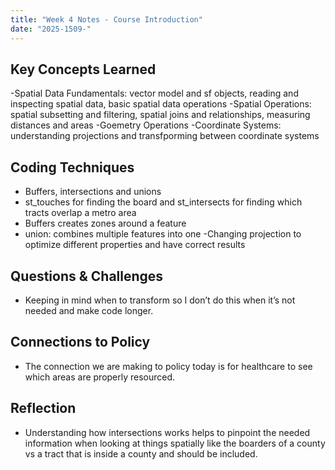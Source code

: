 ```yaml
---
title: "Week 4 Notes - Course Introduction"
date: "2025-1509-"
---
```


## Key Concepts Learned
-Spatial Data Fundamentals: vector model and sf objects, reading and inspecting spatial data, basic spatial data operations
-Spatial Operations: spatial subsetting and filtering, spatial joins and relationships, measuring distances and areas
-Goemetry Operations
-Coordinate Systems: understanding projections and transfporming between coordinate systems

## Coding Techniques
- Buffers, intersections and unions 
- st_touches for finding the board and st_intersects for finding which tracts overlap a metro area 
- Buffers creates zones around a feature
- union: combines multiple features into one
-Changing projection to optimize different properties and have correct results


## Questions & Challenges
- Keeping in mind when to transform so I don't do this when it's not needed and make code longer.


## Connections to Policy
- The connection we are making to policy today is for healthcare to see which areas are properly resourced.

## Reflection
- Understanding how intersections works helps to pinpoint the needed information when looking at things spatially like the boarders of a county vs a tract that is inside a county and should be included.

